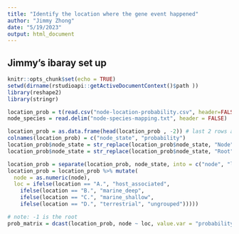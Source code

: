 ```yaml
---
title: "Identify the location where the gene event happened"
author: "Jimmy Zhong"
date: "5/19/2023"
output: html_document
---
```


## Jimmy's ibaray set up
```r
knitr::opts_chunk$set(echo = TRUE)
setwd(dirname(rstudioapi::getActiveDocumentContext()$path ))
library(reshape2)
library(stringr)

location_prob = t(read.csv("node-location-probability.csv", header=FALSE))
node_species = read.delim("node-species-mapping.txt", header = FALSE)

location_prob = as.data.frame(head(location_prob , -2)) # last 2 rows are summary statistics
colnames(location_prob) = c("node_state", "probability")
location_prob$node_state = str_replace(location_prob$node_state, "Node", "")
location_prob$node_state = str_replace(location_prob$node_state, "Root", "-1")

location_prob = separate(location_prob, node_state, into = c("node", "location"), sep = "\\.P\\.")
location_prob = location_prob %>% mutate(
  node = as.numeric(node),
  loc = ifelse(location == "A.", "host_associated",
    ifelse(location == "B.", "marine_deep",
    ifelse(location == "C.", "marine_shallow",
    ifelse(location == "D.", "terrestrial", "ungrouped")))))

# note: -1 is the root
prob_matrix = dcast(location_prob, node ~ loc, value.var = "probability")
```
